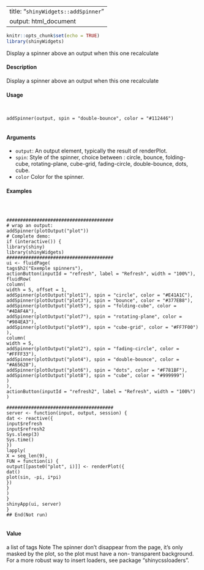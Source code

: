 
---
title: "``shinyWidgets::addSpinner``"
output: html_document
---

```r
knitr::opts_chunk$set(echo = TRUE)
library(shinyWidgets)
```

Display a spinner above an output when this one recalculate

#### Description

Display a spinner above an output when this one recalculate

#### Usage

<pre><code>

addSpinner(output, spin = "double-bounce", color = "#112446")

</code></pre>

#### Arguments

* ``output``: An output element, typically the result of renderPlot.
* ``spin``: Style of the spinner, choice between : circle, bounce, folding-cube, rotating-plane, cube-grid, fading-circle, double-bounce, dots, cube.
* ``color`` Color for the spinner.


#### Examples
<pre><code>


#######################################
# wrap an output:
addSpinner(plotOutput("plot"))
# Complete demo:
if (interactive()) {
library(shiny)
library(shinyWidgets)
#######################################
ui <- fluidPage(
tags$h2("Exemple spinners"),
actionButton(inputId = "refresh", label = "Refresh", width = "100%"),
fluidRow(
column(
width = 5, offset = 1,
addSpinner(plotOutput("plot1"), spin = "circle", color = "#E41A1C"),
addSpinner(plotOutput("plot3"), spin = "bounce", color = "#377EB8"),
addSpinner(plotOutput("plot5"), spin = "folding-cube", color = "#4DAF4A"),
addSpinner(plotOutput("plot7"), spin = "rotating-plane", color = "#984EA3"),
addSpinner(plotOutput("plot9"), spin = "cube-grid", color = "#FF7F00")
),
column(
width = 5,
addSpinner(plotOutput("plot2"), spin = "fading-circle", color = "#FFFF33"),
addSpinner(plotOutput("plot4"), spin = "double-bounce", color = "#A65628"),
addSpinner(plotOutput("plot6"), spin = "dots", color = "#F781BF"),
addSpinner(plotOutput("plot8"), spin = "cube", color = "#999999")
)
),
actionButton(inputId = "refresh2", label = "Refresh", width = "100%")
)

#######################################
server <- function(input, output, session) {
dat <- reactive({
input$refresh
input$refresh2
Sys.sleep(3)
Sys.time()
})
lapply(
X = seq_len(9),
FUN = function(i) {
output[[paste0("plot", i)]] <- renderPlot({
dat()
plot(sin, -pi, i*pi)
})
}
)
}
shinyApp(ui, server)
}
## End(Not run)

</code></pre>

#### Value

a list of tags
Note
The spinner don’t disappear from the page, it’s only masked by the plot, so the plot must have a non-
transparent background. For a more robust way to insert loaders, see package "shinycssloaders".
